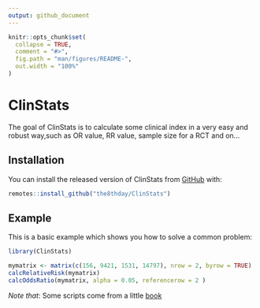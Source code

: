 ```yaml
---
output: github_document
---
```


<!-- README.md is generated from README.Rmd. Please edit that file -->

```r
knitr::opts_chunk$set(
  collapse = TRUE,
  comment = "#>",
  fig.path = "man/figures/README-",
  out.width = "100%"
)
```

# ClinStats

<!-- badges: start -->
<!-- badges: end -->

The goal of ClinStats is to calculate some clinical index in a very easy and robust way,such as OR value, RR value, sample size for a RCT and on...

## Installation

You can install the released version of ClinStats from [GitHub](https://github.com/the8thday/ClinStats) with:

``` r
remotes::install_github("the8thday/ClinStats")
```

## Example

This is a basic example which shows you how to solve a common problem:

```r
library(ClinStats)

mymatrix <- matrix(c(156, 9421, 1531, 14797), nrow = 2, byrow = TRUE)
calcRelativeRisk(mymatrix)
calcOddsRatio(mymatrix, alpha = 0.05, referencerow = 2 )
```

*Note that*: Some scripts come from a little [book](https://a-little-book-of-r-for-biomedical-statistics.readthedocs.io/en/latest/)
